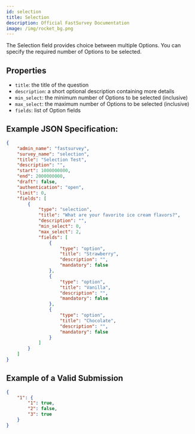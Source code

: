 ```yaml
---
id: selection
title: Selection
description: Official FastSurvey Documentation
image: /img/rocket_bg.png
---
```


The Selection field provides choice between multiple Options. You can specify the required number of Options to be selected.

## Properties

- `title`: the title of the question
- `description`: a short optional description containing more details
- `min_select`: the minimum number of Options to be selected (inclusive)
- `max_select`: the maximum number of Options to be selected (inclusive)
- `fields`: list of Option fields

## Example JSON Specification:

```json
{
    "admin_name": "fastsurvey",
    "survey_name": "selection",
    "title": "Selection Test",
    "description": "",
    "start": 1000000000,
    "end": 2000000000,
    "draft": false,
    "authentication": "open",
    "limit": 0,
    "fields": [
        {
            "type": "selection",
            "title": "What are your favorite ice cream flavors?",
            "description": "",
            "min_select": 0,
            "max_select": 2,
            "fields": [
                {
                    "type": "option",
                    "title": "Strawberry",
                    "description": "",
                    "mandatory": false
                },
                {
                    "type": "option",
                    "title": "Vanilla",
                    "description": "",
                    "mandatory": false
                },
                {
                    "type": "option",
                    "title": "Chocolate",
                    "description": "",
                    "mandatory": false
                }
            ]
        }
    ]
}
```

## Example of a Valid Submission

```json
{
    "1": {
        "1": true,
        "2": false,
        "3": true
    }
}
```
